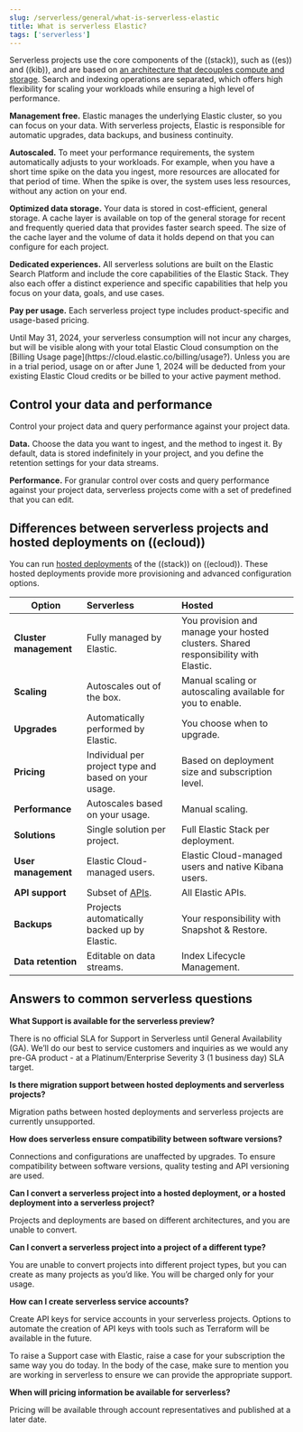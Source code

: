 ```yaml
---
slug: /serverless/general/what-is-serverless-elastic
title: What is serverless Elastic?
tags: ['serverless']
---
```


Serverless projects use the core components of the ((stack)), such as ((es)) and ((kib)), and are based on [an architecture that
decouples compute and storage](https://www.elastic.co/blog/elastic-serverless-architecture). Search and indexing operations are separated, which offers high flexibility for scaling your workloads while ensuring
a high level of performance.

**Management free.** Elastic manages the underlying Elastic cluster, so you can focus on your data. With serverless projects, Elastic is responsible for automatic upgrades, data backups,
and business continuity.

**Autoscaled.** To meet your performance requirements, the system automatically adjusts to your workloads. For example, when you have a short time spike on the
data you ingest, more resources are allocated for that period of time. When the spike is over, the system uses less resources, without any action
on your end.

**Optimized data storage.** Your data is stored in cost-efficient, general storage. A cache layer is available on top of the general storage for recent and frequently queried data that provides faster search speed.
The size of the cache layer and the volume of data it holds depend on <DocLink slug="/serverless/elasticsearch/manage-project" text="settings"/> that you can configure for each project.

**Dedicated experiences.** All serverless solutions are built on the Elastic Search Platform and include the core capabilities of the Elastic Stack. They also each offer a distinct experience and specific capabilities that help you focus on your data, goals, and use cases.

**Pay per usage.** Each serverless project type includes product-specific and usage-based pricing.

<DocCallOut color="warning" title="Serverless billing starts June 1, 2024">
  Until May 31, 2024, your serverless consumption will not incur any charges, but will be visible along with your total Elastic Cloud consumption on the [Billing Usage page](https://cloud.elastic.co/billing/usage?). Unless you are in a trial period, usage on or after June 1, 2024 will be deducted from your existing Elastic Cloud credits or be billed to your active payment method.
</DocCallOut>

## Control your data and performance

Control your project data and query performance against your project data.

**Data.** Choose the data you want to ingest, and the method to ingest it. By default, data is stored indefinitely in your project,
and you define the retention settings for your data streams.

**Performance.** For granular control over costs and query performance against your project data, serverless projects come with a set of predefined <DocLink slug="/serverless/elasticsearch/manage-project" text="settings"/> that you can edit.

<DocCallOut title="Some or all of these settings may not be available for all types of serverless projects." />

## Differences between serverless projects and hosted deployments on ((ecloud))

You can run [hosted deployments](https://www.elastic.co/guide/en/cloud/current/ec-getting-started.html) of the ((stack)) on ((ecloud)). These hosted deployments provide more provisioning and advanced configuration options.

| Option                 | Serverless                                                | Hosted                                                                            |
|------------------------|:----------------------------------------------------------|:----------------------------------------------------------------------------------|
| **Cluster management** | Fully managed by Elastic.                                 | You provision and manage your hosted clusters. Shared responsibility with Elastic.|
| **Scaling**            | Autoscales out of the box.                                | Manual scaling or autoscaling available for you to enable.                        |
| **Upgrades**           | Automatically performed by Elastic.                       | You choose when to upgrade.                                                       |
| **Pricing**            | Individual per project type and based on your usage.      | Based on deployment size and subscription level.                                  |
| **Performance**        | Autoscales based on your usage.                           | Manual scaling.                                                                   |
| **Solutions**          | Single solution per project.                              | Full Elastic Stack per deployment.                                                |
| **User management**    | Elastic Cloud-managed users.                              | Elastic Cloud-managed users and native Kibana users.                              |
| **API support**        | Subset of [APIs](https://docs.elastic.co/api-reference).  | All Elastic APIs.                                                                 |
| **Backups**            | Projects automatically backed up by Elastic.              | Your responsibility with Snapshot & Restore.                                      |
| **Data retention**     |      Editable on data streams.                                                     | Index Lifecycle Management.                                                       |

## Answers to common serverless questions

**What Support is available for the serverless preview?**

There is no official SLA for Support in Serverless until General Availability (GA). We’ll do our best to service customers and inquiries as we would any pre-GA product - at a Platinum/Enterprise Severity 3 (1 business day) SLA target.

**Is there migration support between hosted deployments and serverless projects?**

Migration paths between hosted deployments and serverless projects are currently unsupported.

**How does serverless ensure compatibility between software versions?**

Connections and configurations are unaffected by upgrades. To ensure compatibility between software versions, quality testing and API versioning are used.

**Can I convert a serverless project into a hosted deployment, or a hosted deployment into a serverless project?**

Projects and deployments are based on different architectures, and you are unable to convert.

**Can I convert a serverless project into a project of a different type?**

You are unable to convert projects into different project types, but you can create as many projects as you’d like. You will be charged only for your usage.

**How can I create serverless service accounts?**

Create API keys for service accounts in your serverless projects. Options to automate the creation of API keys with tools such as Terraform will be available in the future.

To raise a Support case with Elastic, raise a case for your subscription the same way you do today. In the body of the case, make sure to mention you are working in serverless to ensure we can provide the appropriate support.

**When will pricing information be available for serverless?**

Pricing will be available through account representatives and published at a later date.

